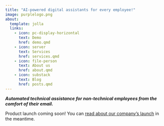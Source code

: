 ```yaml
---
title: "AI-powered digital assistants for every employee!"
image: purplelogo.png
about:
  template: jolla
  links:
    - icon: pc-display-horizontal
      text: Demo
      href: demo.qmd
    - icon: server
      text: Services
      href: services.qmd
    - icon: file-person
      text: About us
      href: about.qmd
    - icon: substack
      text: Blog
      href: posts.qmd
---
```


***Automated technical assistance for non-technical employees from the comfort of their email.***

::: {.callout-warning title="Website under construction!"}
Product launch coming soon! You can [read about our company's launch](posts/founding/index.qmd) in the meantime.
:::
